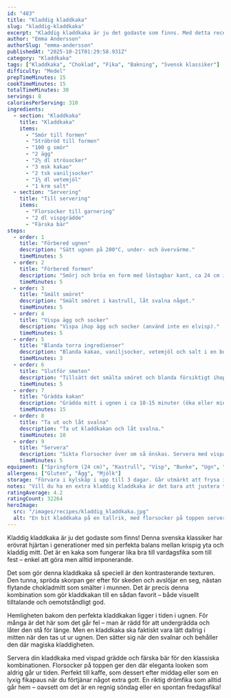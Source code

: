 ```yaml
---
id: "483"
title: "Kladdig kladdkaka"
slug: "kladdig-kladdkaka"
excerpt: "Kladdig kladdkaka är ju det godaste som finns. Med detta recept på kladdkaka får kakan perfekt krispig yta samtidigt som den är kladdig i mitten."
author: "Emma Andersson"
authorSlug: "emma-andersson"
publishedAt: "2025-10-21T01:29:58.931Z"
category: "Kladdkaka"
tags: ["Kladdkaka", "Choklad", "Fika", "Bakning", "Svensk klassiker"]
difficulty: "Medel"
prepTimeMinutes: 15
cookTimeMinutes: 15
totalTimeMinutes: 30
servings: 8
caloriesPerServing: 310
ingredients:
  - section: "Kladdkaka"
    title: "Kladdkaka"
    items:
      - "Smör till formen"
      - "Ströbröd till formen"
      - "100 g smör"
      - "2 ägg"
      - "2½ dl strösocker"
      - "3 msk kakao"
      - "2 tsk vaniljsocker"
      - "1½ dl vetemjöl"
      - "1 krm salt"
  - section: "Servering"
    title: "Till servering"
    items:
      - "Florsocker till garnering"
      - "2 dl vispgrädde"
      - "Färska bär"
steps:
  - order: 1
    title: "Förbered ugnen"
    description: "Sätt ugnen på 200°C, under- och övervärme."
    timeMinutes: 5
  - order: 2
    title: "Förbered formen"
    description: "Smörj och bröa en form med löstagbar kant, ca 24 cm i diameter (för 8 bitar) eller spänn fast ett bakplåtspapper på botten."
    timeMinutes: 5
  - order: 3
    title: "Smält smöret"
    description: "Smält smöret i kastrull, låt svalna något."
    timeMinutes: 5
  - order: 4
    title: "Vispa ägg och socker"
    description: "Vispa ihop ägg och socker (använd inte en elvisp)."
    timeMinutes: 5
  - order: 5
    title: "Blanda torra ingredienser"
    description: "Blanda kakao, vaniljsocker, vetemjöl och salt i en bunke och rör ner i äggblandningen."
    timeMinutes: 3
  - order: 6
    title: "Slutför smeten"
    description: "Tillsätt det smälta smöret och blanda försiktigt ihop till en jämn smet och häll sedan över smeten i formen."
    timeMinutes: 5
  - order: 7
    title: "Grädda kakan"
    description: "Grädda mitt i ugnen i ca 10-15 minuter (öka eller minska tiden vid behov beroende på hur kladdig du vill ha den)."
    timeMinutes: 15
  - order: 8
    title: "Ta ut och låt svalna"
    description: "Ta ut kladdkakan och låt svalna."
    timeMinutes: 10
  - order: 9
    title: "Servera"
    description: "Sikta florsocker över om så önskas. Servera med vispad grädde och färska bär."
    timeMinutes: 5
equipment: ["Springform (24 cm)", "Kastrull", "Visp", "Bunke", "Ugn", "Sikt"]
allergens: ["Gluten", "Ägg", "Mjölk"]
storage: "Förvara i kylskåp i upp till 3 dagar. Går utmärkt att frysa i 2 månader."
notes: "Vill du ha en extra kladdig kladdkaka är det bara att justera tiden i ugnen. Kortare tid = kladdigare kaka. Servera med vispgrädde och du har fixat en riktig drömfika!"
ratingAverage: 4.2
ratingCount: 32264
heroImage:
  src: "/images/recipes/kladdig_kladdkaka.jpg"
  alt: "En bit kladdkaka på en tallrik, med florsocker på toppen serverad med vispgrädde och färska hallon. Kladdkakan är perfekt kladdig i mitten."
---
```


Kladdig kladdkaka är ju det godaste som finns! Denna svenska klassiker har erövrat hjärtan i generationer med sin perfekta balans mellan krispig yta och kladdig mitt. Det är en kaka som fungerar lika bra till vardagsfika som till fest – enkel att göra men alltid imponerande.

Det som gör denna kladdkaka så speciell är den kontrasterande texturen. Den tunna, spröda skorpan ger efter för skeden och avslöjar en seg, nästan flytande chokladmitt som smälter i munnen. Det är precis denna kombination som gör kladdkakan till en sådan favorit – både visuellt tilltalande och oemotståndligt god.

Hemligheten bakom den perfekta kladdkakan ligger i tiden i ugnen. För många är det här som det går fel – man är rädd för att undergrädda och låter den stå för länge. Men en kladdkaka ska faktiskt vara lätt dallrig i mitten när den tas ut ur ugnen. Den sätter sig när den svalnar och behåller den där magiska kladdigheten.

Servera din kladdkaka med vispad grädde och färska bär för den klassiska kombinationen. Florsocker på toppen ger den där eleganta looken som aldrig går ur tiden. Perfekt till kaffe, som dessert efter middag eller som en lyxig fikapaus när du förtjänar något extra gott. En riktig drömfika som alltid går hem – oavsett om det är en regnig söndag eller en spontan fredagsfika!